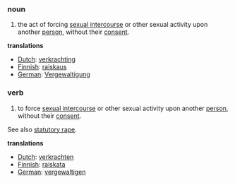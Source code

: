 ===noun===
# the act of forcing [[sexual intercourse]] or other sexual activity upon another [[person]], without their [[consent]].

'''translations'''
*[[Dutch]]: [[verkrachting]]
*[[Finnish]]: [[raiskaus]]
*[[German]]: [[Vergewaltigung]]

===verb===
# to force [[sexual intercourse]] or other sexual activity upon another [[person]], without their [[consent]].

See also [[statutory rape]].

'''translations'''
*[[Dutch]]: [[verkrachten]]
*[[Finnish]]: [[raiskata]]
*[[German]]: [[vergewaltigen]]